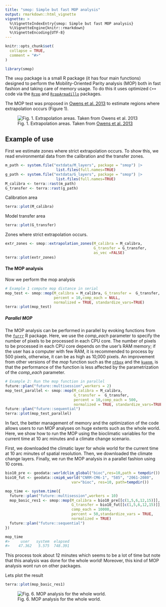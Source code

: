 ```yaml
---
title: "smop: Simple but fast MOP analysis"
output: rmarkdown::html_vignette
vignette: >
  %\VignetteIndexEntry{smop: Simple but fast MOP analysis}
  %\VignetteEngine{knitr::rmarkdown}
  %\VignetteEncoding{UTF-8}
---
```


```r
knitr::opts_chunk$set(
  collapse = TRUE,
  comment = "#>"
)
```

```r
library(smop)
```

The `smop` package is a small R package (it has four main functions) designed 
 to perform the Mobility-Oriented Parity analysis (MOP) both in fast fashion 
 and taking care of memory usage. To do this it uses optimized `C++` code via
 the [`Rcpp`](https://cran.r-project.org/package=Rcpp) and 
 [`RcppArmadillo`](https://cran.r-project.org/package=RcppArmadillo) 
 packages. 

 The MOP test was proposed in 
 [Owens et al. 2013](https://doi.org/10.1016/j.ecolmodel.2013.04.011) to 
 estimate regions where extrapolation occurs (Figure 1). 
 
 ![Fig. 1. Extrapolation areas. Taken from [Owens et al. 2013](https://doi.org/10.1016/j.ecolmodel.2013.04.011)](../man/figures/Extrapolation_01.jpg)
 

## Example of use

First we estimate zones where strict extrapolation occurs. To show this, we
read environmental data from the calibration and the transfer zones. 

```r
m_path <- system.file("extdata/M_layers", package = "smop") |>
                       list.files(full.names=TRUE)
g_path <- system.file("extdata/G_layers", package = "smop") |>
                       list.files(full.names=TRUE)
M_calibra <- terra::rast(m_path)
G_transfer <- terra::rast(g_path)
```

Calibration area

```r
terra::plot(M_calibra)
```


Model transfer area

```r
terra::plot(G_transfer)
```

Zones where strict extrapolation occurs.

```r
extr_zones <- smop::extrapolation_zones(M_calibra = M_calibra,
                                        G_transfer = G_transfer,
                                        as_vec =FALSE)
terra::plot(extr_zones)
```


#### The MOP analysis

Now we perform the mop analysis 

```r
# Example 1 compute mop distance in serial
mop_test <- smop::mop(M_calibra = M_calibra, G_transfer =  G_transfer,
                      percent = 10,comp_each = NULL,
                      normalized = TRUE, standardize_vars=TRUE)
terra::plot(mop_test)
```

##### Parallel MOP

The MOP analysis can be performed in parallel by evoking functions from the 
[`furrr`](https://furrr.futureverse.org/articles/progress.html) R package. 
Here, we use the *comp_each* parameter to specify the number of pixels to be 
processed in each CPU core. The number of pixels to be processed in each CPU 
core depends on the user's RAM memory; if the user has a computer with few RAM, 
it is recommended to process by 500 pixels, otherwise, it can be as high 
as 10,000 pixels. An improvement from other versions of  the *mop* function 
such as the [`ntbox`](https://github.com/luismurao/ntbox/tree/master) 
and the [`kuenm`](https://github.com/marlonecobos/kuenm), is that the 
performance of the function is less affected by the parametrization of 
the *comp_each* parameter.

```R
# Example 2: Run the mop function in parallel
future::plan("future::multisession",workers = 2)
mop_test_parallel <- smop::mop(M_calibra = M_calibra,
                               G_transfer =  G_transfer,
                               percent = 10,comp_each = 500,
                               normalized = TRUE, standardize_vars=TRUE)
future::plan("future::sequential")
terra::plot(mop_test_parallel)
```

In fact, the better management of memory and the optimization of the code 
allows users to run MOP analyses on huge extents such as the whole world. Here,
we show how to run the MOP using the bioclimatic variables for the current time 
at 10 arc minutes and a climate change scenario.

First, we downloaded the climatic layer for whole world for the current time at
10 arc minutes of spatial resolution. Then, we downloaded the climate change 
layers. Finally, we run the MOP analysis in a parallel fashion using 10 cores.

```R
bio10_pre <- geodata::worldclim_global("bioc",res=10,path = tempdir())
bio10_fut <- geodata::cmip6_world("CNRM-CM6-1", "585", "2061-2080",
                              var="bioc", res=10, path=tempdir())

mop_time <- system.time({
  future::plan("future::multisession",workers = 10)
  mop_basic_res1 <- smop::mop(M_calibra = bio10_pre[[c(1,5,6,12,15)]],
                              G_transfer = bio10_fut[[c(1,5,6,12,15)]],
                              comp_each = 10000,
                              percent = 50,standardize_vars = TRUE,
                              normalized = TRUE)
  future::plan("future::sequential")
})

mop_time
#>     user   system  elapsed 
#>    47.362   5.575  748.391 
```

This process took about 12 minutes which seems to be a lot of time but note
that this analysis was done for the whole world! Moreover, this kind of
MOP analysis wont run on other packages. 

Lets plot the result
```R
terra::plot(mop_basic_res1)
```
![Fig. 6. MOP analysis for the whole world.](../man/figures/07_mop_world.png)
